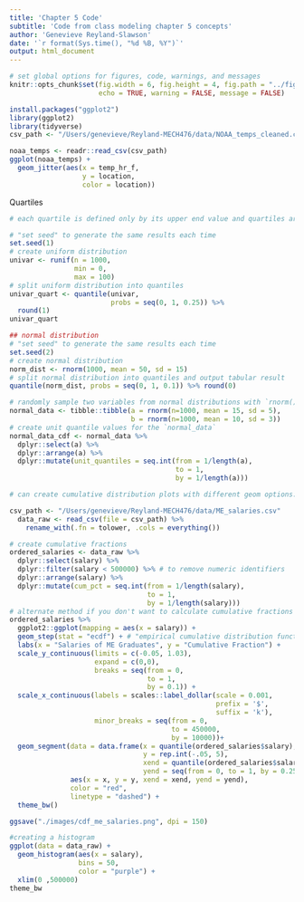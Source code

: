 ```yaml
---
title: 'Chapter 5 Code'
subtitle: 'Code from class modeling chapter 5 concepts' 
author: 'Genevieve Reyland-Slawson'
date: '`r format(Sys.time(), "%d %B, %Y")`'
output: html_document
---
```


```r
# set global options for figures, code, warnings, and messages
knitr::opts_chunk$set(fig.width = 6, fig.height = 4, fig.path = "../figs/",
                      echo = TRUE, warning = FALSE, message = FALSE)
```

``` r

install.packages("ggplot2") 
library(ggplot2)
library(tidyverse)
csv_path <- "/Users/genevieve/Reyland-MECH476/data/NOAA_temps_cleaned.csv"
```

``` r
noaa_temps <- readr::read_csv(csv_path)
ggplot(noaa_temps) + 
  geom_jitter(aes(x = temp_hr_f,
                  y = location,
                  color = location))
```

Quartiles 
``` r

# each quartile is defined only by its upper end value and quartiles are defined after data have been rank ordered from lowest to highest value 

# "set seed" to generate the same results each time
set.seed(1)
# create uniform distribution
univar <- runif(n = 1000, 
                min = 0, 
                max = 100) 
# split uniform distribution into quantiles
univar_quart <- quantile(univar, 
                         probs = seq(0, 1, 0.25)) %>%
  round(1) 
univar_quart

## normal distribution 
# "set seed" to generate the same results each time
set.seed(2) 
# create normal distribution
norm_dist <- rnorm(1000, mean = 50, sd = 15)
# split normal distribution into quantiles and output tabular result
quantile(norm_dist, probs = seq(0, 1, 0.1)) %>% round(0)
```

``` r
# randomly sample two variables from normal distributions with `rnorm()`
normal_data <- tibble::tibble(a = rnorm(n=1000, mean = 15, sd = 5),
                              b = rnorm(n=1000, mean = 10, sd = 3))
# create unit quantile values for the `normal_data`
normal_data_cdf <- normal_data %>%
  dplyr::select(a) %>%
  dplyr::arrange(a) %>%
  dplyr::mutate(unit_quantiles = seq.int(from = 1/length(a), 
                                         to = 1,
                                         by = 1/length(a)))

# can create cumulative distribution plots with different geom options: geom_step(aes(x = your_univariate_data), stat = "ecdf") or stat_ecdf(aes(x = your_univariate_data))

csv_path <- "/Users/genevieve/Reyland-MECH476/data/ME_salaries.csv"  
  data_raw <- read_csv(file = csv_path) %>%
    rename_with(.fn = tolower, .cols = everything())

# create cumulative fractions 
ordered_salaries <- data_raw %>%
  dplyr::select(salary) %>%
  dplyr::filter(salary < 500000) %>% # to remove numeric identifiers 
  dplyr::arrange(salary) %>%
  dplyr::mutate(cum_pct = seq.int(from = 1/length(salary),
                                  to = 1, 
                                  by = 1/length(salary))) 
# alternate method if you don't want to calculate cumulative fractions
ordered_salaries %>% 
  ggplot2::ggplot(mapping = aes(x = salary)) +
  geom_step(stat = "ecdf") + # "empirical cumulative distribution function"
  labs(x = "Salaries of ME Graduates", y = "Cumulative Fraction") +
  scale_y_continuous(limits = c(-0.05, 1.03), 
                     expand = c(0,0),
                     breaks = seq(from = 0, 
                                  to = 1, 
                                  by = 0.1)) +
  scale_x_continuous(labels = scales::label_dollar(scale = 0.001, 
                                                   prefix = '$', 
                                                   suffix = 'k'),
                     minor_breaks = seq(from = 0,
                                        to = 450000,
                                        by = 10000))+
  geom_segment(data = data.frame(x = quantile(ordered_salaries$salary),
                                 y = rep.int(-.05, 5),
                                 xend = quantile(ordered_salaries$salary),
                                 yend = seq(from = 0, to = 1, by = 0.25)),
               aes(x = x, y = y, xend = xend, yend = yend),
               color = "red",
               linetype = "dashed") +
  theme_bw()

ggsave("./images/cdf_me_salaries.png", dpi = 150)

#creating a histogram
ggplot(data = data_raw) + 
  geom_histogram(aes(x = salary),
                 bins = 50, 
                 color = "purple") + 
  xlim(0 ,500000)
theme_bw
```